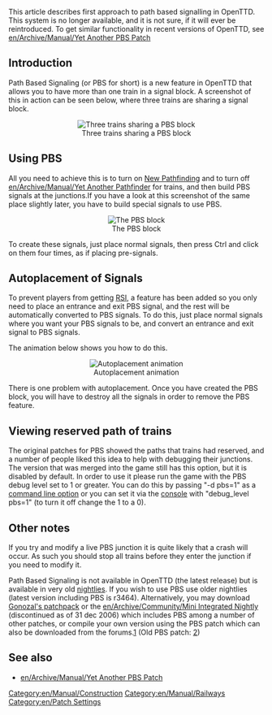 {{en/Outdated|This page is outdated, please see [[en/Archive/Manual/Yet Another PBS Patch]] for an introduction on building with PBS in the nightlies}}

This article describes first approach to path based signalling in OpenTTD. This system is no longer available, and it is not sure, if it will ever be reintroduced. To get similar functionality in recent versions of OpenTTD, see [[en/Archive/Manual/Yet Another PBS Patch]]

==Introduction==
Path Based Signaling (or PBS for short) is a new feature in OpenTTD that allows you to have more than one train in a signal block. A screenshot of this in action can be seen below, where three trains are sharing a signal block.

<center>[[File:en/Archive/Manual/Pbs1.png|center|frame|Three trains sharing a PBS block]]</center>

==Using PBS==
All you need to achieve this is to turn on [[en/Archive/Manual/Settings/New global pathfinding|New Pathfinding]] and to turn off [[en/Archive/Manual/Yet Another Pathfinder]] for trains, and then build PBS signals at the junctions.If you have a look at this screenshot of the same place slightly later, you have to build special signals to use PBS.

<center>[[File:en/Archive/Manual/Pbs2.png|center|frame|The PBS block]]</center>

To create these signals, just place normal signals, then press Ctrl and click on them four times, as if placing pre-signals.

==Autoplacement of Signals==
To prevent players from getting [https://www.wikipedia.org/wiki/Repetitive_strain_injury RSI], a feature has been added so you only need to place an entrance and exit PBS signal, and the rest will be automatically converted to PBS signals. To do this, just place normal signals where you want your PBS signals to be, and convert an entrance and exit signal to PBS signals.

The animation below shows you how to do this.

<center>[[File:en/Archive/Manual/Pbs.gif|center|frame|Autoplacement animation]]</center>

There is one problem with autoplacement. Once you have created the PBS block, you will have to destroy all the signals in order to remove the PBS feature.

==Viewing reserved path of trains==
The original patches for PBS showed the paths that trains had reserved, and a number of people liked this idea to help with debugging their junctions. The version that was merged into the game still has this option, but it is disabled by default. In order to use it please run the game with the PBS debug level set to 1 or greater. You can do this by passing "-d pbs=1" as a [[en/Manual/Command line|command line option]] or you can set it via the [[en/Manual/Console|console]] with "debug_level pbs=1" (to turn it off change the 1 to a 0).

==Other notes==
If you try and modify a live PBS junction it is quite likely that a crash will occur. As such you should stop all trains before they enter the junction if you need to modify it.

Path Based Signaling is not available in OpenTTD {{en/Version}} (the latest release) but is available in very old [[en/Archive/Community/Nightly build|nightlies]]. If you wish to use PBS use older nightlies (latest version including PBS is r3464).  Alternatively, you may download [http://www.tt-forums.net/viewtopic.php?f=33&t=36127 Gonozal's patchpack] or the [[en/Archive/Community/Mini Integrated Nightly]] (discontinued as of 31 dec 2006) which includes PBS among a number of other patches, or compile your own version using the PBS patch which can also be downloaded from the forums.[http://www.tt-forums.net/viewtopic.php?f=33&t=36107] (Old PBS patch: [http://www.tt-forums.net/viewtopic.php?t=14154])

== See also ==
* [[en/Archive/Manual/Yet Another PBS Patch]]

[[Category:en/Manual/Construction]]
[[Category:en/Manual/Railways]]
[[Category:en/Patch Settings]]